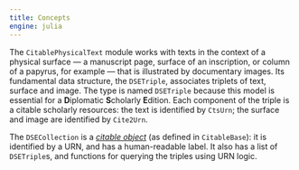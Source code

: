 ```yaml
---
title: Concepts
engine: julia
---
```



The `CitablePhysicalText` module works with texts in the context of a physical surface — a manuscript page, surface of an inscription, or column of a papyrus, for example —  that is illustrated by documentary images.   Its fundamental data structure, the `DSETriple`, associates triplets of text, surface and image.  The type is named `DSETriple` because this model is essential for a **D**iplomatic **S**cholarly **E**dition. Each component of the triple is a citable scholarly resources: the text is identified by `CtsUrn`; the surface and image are identified by `Cite2Urn`.

The `DSECollection` is a [*citable object*](https://cite-architecture.github.io/CitableBase.jl/stable/citable/) (as defined in `CitableBase`): it is identified by a URN, and has a human-readable label. It also has a list of `DSETriple`s, and functions for querying the triples using URN logic.